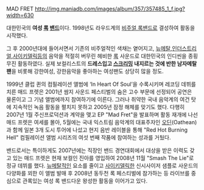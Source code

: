 MAD FRET
http://img.maniadb.com/images/album/357/357485_1_f.jpg?width=630

대한민국의 '''여성 [[록]] [[밴드]]'''이다. 1998년도 라우드계의 [[비주얼 록]]밴드로 결성하여 활동을 시작했다.

그 후 2000년대에 들어서면서 기존의 비주얼적인 색채는 옅어지고, [[뉴메탈]],[[인더스트리얼]],[[사이키델릭]]등의 음악을 적절히 버무린 헤비한 [[록]] 사운드로 대한민국의 인디씬을 종횡무진 활동하였다. 실제 보컬리스트의 '''드레스입고 [[스크리밍]] 내지르는 것에 반한 남자메탈팬'''을 비롯해 강한여성, 강한음악을 좋아하는 여성팬도 상당히 많을 정도.

1999년 클럽 퀸의 컴필레이션 앨범에 ‘In Heart Of Soul’을 수록시키며 레코딩 데뷔를 치른 매드 프렛은 2001년 쌈지 사운드 페스티벌의 숨은 고수 부문에 선정되어 공연은 물론이고 그 기념 앨범에까지 참여하기에 이른다. 그러나 취약한 국내 음악계의 여건 탓에 지속적인 녹음 활동을 펼치지 못하고 2005년 잠정 해체를 맞기도 했다. 다행히 2007년 1월 주신프로덕션과 계약을 맺고 EP "Mad Fret"을 발표하며 활동 재개에 나선 매드 프렛은 여세를 몰아, 5월에는 국내 익스트림 음악계의 대표주자인 [[오딘]](Oathean)과 함께 일본 3개 도시 투어에 나섰고 현지 음반 레이블을 통해 "Red Hot Burning Hell" 컴필레이션 앨범 시리즈의 여섯 번째 작품에 참여하는 성과를 거뒀다.

밴드로서는 특이하게도 2007년에는 직장인 밴드 경연대회에서 대상을 받은 이력도 갖고 있는 매드 프렛은 현재 보컬인 진아를 영입하여 2008년 11월 "Smash The Lie"로 정규 데뷔를 했다. [[뉴메탈]]적인 요소를 줄이고 [[사이키델릭]]한 신시사이저 샘플로 사운드의 다양화를 꾀한 이 앨범 발매 후 2008년 동두천 록 페스티벌에 참가하는 등 라이브를 중심으로 관록있는 여성 록 밴드다운 왕성한 활동을 이어가고 있다.
